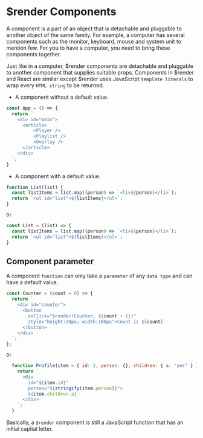 # $render Components

A component is a part of an object that is detachable and pluggable to another object of the same family. For example, a computer has several components such as the monitor, keyboard, mouse and system unit to mention few. For you to have a computer, you need to bring these components together.

Just like in a computer, $render components are detachable and pluggable to another component that supplies suitable props. Components in $render and React are similar except $render uses JavaScript  `template literals` to wrap every `HTML string` to be returned.

* A component without a default value.

```js filename="app.js" copy
const App = () => {
  return `
    <div id="main">
      <article>
          <Player />
          <Playlist />
          <Overlay />
      </article>
    </div>
  `;
}
```

* A component with a default value.

```js filename="list.js" {2} copy
function List(list) {
  const listItems = list.map((person) => `<li>${person}</li>`);
  return `<ul id="list">${listItems}</ul>`;
}
```

`Or`

```js filename="list.js" {2} copy
const List = (list) => {
  const listItems = list.map((person) => `<li>${person}</li>`);
  return `<ul id="list">${listItems}</ul>`;
}
```

## Component parameter

A component `function` can only take a `parameter` of any `data type` and can have a default value.

```js filename="counter.js" {5} copy
const Counter = (count = 0) => {
  return `
    <div id="counter">
      <button 
        onClick="$render(Counter, ${count + 1})" 
        style="height:30px; width:100px">Count is ${count}
      </button>
    </div>
  `;
};
```

`Or `

```js filename="profile.js" {1} copy
  function Profile(item = { id: 1, person: {}, children: { a: "yes" } }) {
    return `
      <div 
        id="${item.id}" 
        person="${stringify(item.person)}"> 
        ${item.children.a} 
      </div>
    `;
  }
```

Basically, a `$render` component is still a JavaScript function that has an initial capital letter.


